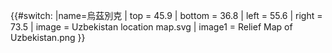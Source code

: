 {{#switch:{{{1}}}
|name=烏茲別克
| top    = 45.9
| bottom = 36.8
| left   = 55.6
| right  = 73.5
| image  = Uzbekistan location map.svg
| image1 = Relief Map of Uzbekistan.png
}}<noinclude>{{Location map/Info|Uzbekistan}}
{{Documentation}}
</noinclude>